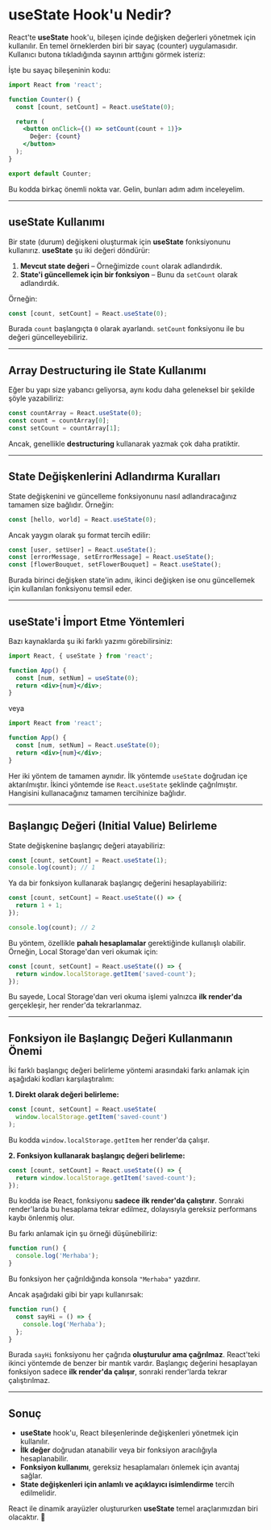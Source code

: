 
# useState Hook'u Nedir?

React'te **useState** hook'u, bileşen içinde değişken değerleri yönetmek için kullanılır. En temel örneklerden biri bir sayaç (counter) uygulamasıdır. Kullanıcı butona tıkladığında sayının arttığını görmek isteriz:

<Counter />

İşte bu sayaç bileşeninin kodu:

```jsx
import React from 'react';

function Counter() {
  const [count, setCount] = React.useState(0);

  return (
    <button onClick={() => setCount(count + 1)}>
      Değer: {count}
    </button>
  );
}

export default Counter;
```

Bu kodda birkaç önemli nokta var. Gelin, bunları adım adım inceleyelim.

---

## **useState Kullanımı**

Bir state (durum) değişkeni oluşturmak için **useState** fonksiyonunu kullanırız. **useState** şu iki değeri döndürür:

1. **Mevcut state değeri** – Örneğimizde `count` olarak adlandırdık.
2. **State'i güncellemek için bir fonksiyon** – Bunu da `setCount` olarak adlandırdık.

Örneğin:

```jsx
const [count, setCount] = React.useState(0);
```

Burada `count` başlangıçta `0` olarak ayarlandı. `setCount` fonksiyonu ile bu değeri güncelleyebiliriz.

---

## **Array Destructuring ile State Kullanımı**

Eğer bu yapı size yabancı geliyorsa, aynı kodu daha geleneksel bir şekilde şöyle yazabiliriz:

```jsx
const countArray = React.useState(0);
const count = countArray[0];
const setCount = countArray[1];
```

Ancak, genellikle **destructuring** kullanarak yazmak çok daha pratiktir.

---

## **State Değişkenlerini Adlandırma Kuralları**

State değişkenini ve güncelleme fonksiyonunu nasıl adlandıracağınız tamamen size bağlıdır. Örneğin:

```jsx
const [hello, world] = React.useState(0);
```

Ancak yaygın olarak şu format tercih edilir:

```jsx
const [user, setUser] = React.useState();
const [errorMessage, setErrorMessage] = React.useState();
const [flowerBouquet, setFlowerBouquet] = React.useState();
```

Burada birinci değişken state'in adını, ikinci değişken ise onu güncellemek için kullanılan fonksiyonu temsil eder.

---

## **useState'i İmport Etme Yöntemleri**

Bazı kaynaklarda şu iki farklı yazımı görebilirsiniz:

```jsx
import React, { useState } from 'react';

function App() {
  const [num, setNum] = useState(0);
  return <div>{num}</div>;
}
```

veya

```jsx
import React from 'react';

function App() {
  const [num, setNum] = React.useState(0);
  return <div>{num}</div>;
}
```

Her iki yöntem de tamamen aynıdır. İlk yöntemde `useState` doğrudan içe aktarılmıştır. İkinci yöntemde ise `React.useState` şeklinde çağrılmıştır. Hangisini kullanacağınız tamamen tercihinize bağlıdır.

---

## **Başlangıç Değeri (Initial Value) Belirleme**

State değişkenine başlangıç değeri atayabiliriz:

```jsx
const [count, setCount] = React.useState(1);
console.log(count); // 1
```

Ya da bir fonksiyon kullanarak başlangıç değerini hesaplayabiliriz:

```jsx
const [count, setCount] = React.useState(() => {
  return 1 + 1;
});

console.log(count); // 2
```

Bu yöntem, özellikle **pahalı hesaplamalar** gerektiğinde kullanışlı olabilir. Örneğin, Local Storage'dan veri okumak için:

```jsx
const [count, setCount] = React.useState(() => {
  return window.localStorage.getItem('saved-count');
});
```

Bu sayede, Local Storage'dan veri okuma işlemi yalnızca **ilk render'da** gerçekleşir, her render'da tekrarlanmaz.

---

## **Fonksiyon ile Başlangıç Değeri Kullanmanın Önemi**

İki farklı başlangıç değeri belirleme yöntemi arasındaki farkı anlamak için aşağıdaki kodları karşılaştıralım:

**1. Direkt olarak değeri belirleme:**

```jsx
const [count, setCount] = React.useState(
  window.localStorage.getItem('saved-count')
);
```

Bu kodda `window.localStorage.getItem` her render'da çalışır.

**2. Fonksiyon kullanarak başlangıç değeri belirleme:**

```jsx
const [count, setCount] = React.useState(() => {
  return window.localStorage.getItem('saved-count');
});
```

Bu kodda ise React, fonksiyonu **sadece ilk render'da çalıştırır**. Sonraki render'larda bu hesaplama tekrar edilmez, dolayısıyla gereksiz performans kaybı önlenmiş olur.

Bu farkı anlamak için şu örneği düşünebiliriz:

```jsx
function run() {
  console.log('Merhaba');
}
```

Bu fonksiyon her çağrıldığında konsola `"Merhaba"` yazdırır.

Ancak aşağıdaki gibi bir yapı kullanırsak:

```jsx
function run() {
  const sayHi = () => {
    console.log('Merhaba');
  };
}
```

Burada `sayHi` fonksiyonu her çağrıda **oluşturulur ama çağrılmaz**. React'teki ikinci yöntemde de benzer bir mantık vardır. Başlangıç değerini hesaplayan fonksiyon sadece **ilk render'da çalışır**, sonraki render'larda tekrar çalıştırılmaz.

---

## **Sonuç**

- **useState** hook'u, React bileşenlerinde değişkenleri yönetmek için kullanılır.
- **İlk değer** doğrudan atanabilir veya bir fonksiyon aracılığıyla hesaplanabilir.
- **Fonksiyon kullanımı**, gereksiz hesaplamaları önlemek için avantaj sağlar.
- **State değişkenleri için anlamlı ve açıklayıcı isimlendirme** tercih edilmelidir.

React ile dinamik arayüzler oluştururken **useState** temel araçlarımızdan biri olacaktır. 🎯

